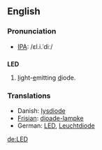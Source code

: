 ==English==

===Pronunciation===
*[[IPA]]: /ɛl.i.ˈdiː/
==={{initialism}}===
'''LED'''
#<u>l</u>ight-<u>e</u>mitting <u>d</u>iode.

===Translations===
*Danish: [[lysdiode]]
*[[Frisian]]: [[dioade-lampke]]
*German: [[LED]], [[Leuchtdiode]]
[[de:LED]]